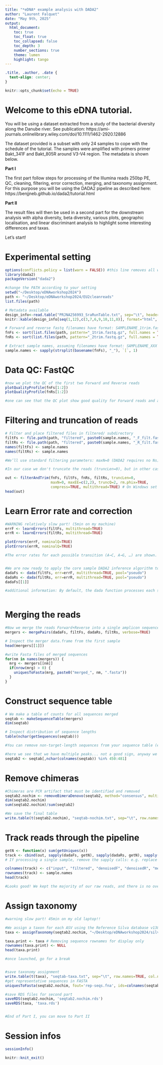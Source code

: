 ```yaml
---
title: "*eDNA* example analysis with DADA2"
author: "Laurent Falquet"
date: "May 9th, 2025"
output: 
  html_document:
    toc: true
    toc_float: true
    toc_collapsed: false
    toc_depth: 3
    number_sections: true
    theme: lumen
    highlight: tango
---
```

```css
.title, .author, .date {
  text-align: center;
}
```

```r
knitr::opts_chunk$set(echo = TRUE)
```


# Welcome to this eDNA tutorial.

You will be using a dataset extracted from a study of the bacterial diversity along the Danube river. See publication: https://ami-journals.onlinelibrary.wiley.com/doi/10.1111/1462-2920.12886

The dataset provided is a subset with only 24 samples to cope with the schedule of the tutorial. The samples were amplified with primers primer Bakt_341F and Bakt_805R around V3-V4 region. The metadata is shown below.

**Part I**

The first part follow steps for processing of the Illumina reads 250bp PE, QC, cleaning, filtering, error correction, merging, and taxonomy assignment. For this purpose you will be using the DADA2 pipeline as described here: https://benjjneb.github.io/dada2/tutorial.html

**Part II**

The result files will then be used in a second part for the downstream analysis with alpha diversity, beta diversity, various plots, geographic localisation, and linear discriminant analysis to highlight some interesting differences and taxas.

Let's start!



# Experimental setting
```r

options(conflicts.policy = list(warn = FALSE)) #this line removes all warnings of function masking
library(dada2)
packageVersion("dada2")

#change the PATH according to your setting
setwd("~/Desktop/eDNAworkshop2024")
path <- "~/Desktop/eDNAworkshop2024/EU2cleanreads"
list.files(path)

# Metadata available
design_info<-read.table("PRJNA256993_SraRunTable.txt", sep="\t", header=TRUE)
knitr::kable(design_info[seq(1,12),c(3,7,6,9,10,11,8)], format="html", align=rep('c', 10))

# Forward and reverse fastq filenames have format: SAMPLENAME_1trim.fastq.gz and SAMPLENAME_2trim.fastq.gz
fnFs <- sort(list.files(path, pattern="_1trim.fastq.gz", full.names = TRUE))
fnRs <- sort(list.files(path, pattern="_2trim.fastq.gz", full.names = TRUE))

# Extract sample names, assuming filenames have format: SAMPLENAME_XXX
sample.names <- sapply(strsplit(basename(fnFs), "_"), `[`, 1)

```


# Data QC: FastQC
```r

#now we plot the QC of the first two Forward and Reverse reads
plotQualityProfile(fnFs[1:2])
plotQualityProfile(fnRs[1:2])

#one can see that the QC plot show good quality for Forward reads and a lower quality for Reverse reads after position 230.

```

# Filtering and truncation of reads
```r
# Filter and place filtered files in filtered/ subdirectory
filtFs <- file.path(path, "filtered", paste0(sample.names, "_F_filt.fastq.gz"))
filtRs <- file.path(path, "filtered", paste0(sample.names, "_R_filt.fastq.gz"))
names(filtFs) <- sample.names
names(filtRs) <- sample.names

#We’ll use standard filtering parameters: maxN=0 (DADA2 requires no Ns), truncQ=2, rm.phix=TRUE and maxEE=2. The maxEE parameter sets the maximum number of “expected errors” allowed in a read, which is a better filter than simply averaging quality scores.

#In our case we don't truncate the reads (truncLen=0), but in other cases it could be adjusted e.g., truncLen=c(220,160),

out <- filterAndTrim(fnFs, filtFs, fnRs, filtRs, truncLen=0,
                     maxN=0, maxEE=c(2,2), truncQ=2, rm.phix=TRUE,
                     compress=TRUE, multithread=TRUE) # On Windows set multithread=FALSE
head(out)
```

# Learn Error rate and correction
```r
#WARNING relatively slow part! (5min on my machine)
errF <- learnErrors(filtFs, multithread=TRUE)
errR <- learnErrors(filtRs, multithread=TRUE)

plotErrors(errF, nominalQ=TRUE)
plotErrors(errR, nominalQ=TRUE)

#The error rates for each possible transition (A→C, A→G, …) are shown. Points are the observed error rates for each consensus quality score. The black line shows the estimated error rates after convergence of the machine-learning algorithm. The red line shows the error rates expected under the nominal definition of the Q-score. Here the estimated error rates (black line) are a good fit to the observed rates (points), and the error rates drop with increased quality as expected. Everything looks reasonable and we proceed with confidence.


#We are now ready to apply the core sample DADA2 inference algorithm to the filtered and trimmed sequence data.
dadaFs <- dada(filtFs, err=errF, multithread=TRUE, pool="pseudo")
dadaRs <- dada(filtRs, err=errR, multithread=TRUE, pool="pseudo")
dadaFs[[1]]

#additional information: By default, the dada function processes each sample independently. However, pooling information across samples can increase sensitivity to sequence variants that may be present at very low frequencies in multiple samples. The dada2 package offers two types of pooling. dada(..., pool=TRUE) performs standard pooled processing, in which all samples are pooled together for sample inference. dada(..., pool="pseudo") performs pseudo-pooling, in which samples are processed independently after sharing information between samples, approximating pooled sample inference in linear time. see explanation here: https://benjjneb.github.io/dada2/pseudo.html
 
```

# Merging the reads
```r

#Now we merge the reads Forward+Reverse into a single amplicon sequence 
mergers <- mergePairs(dadaFs, filtFs, dadaRs, filtRs, verbose=TRUE)

# Inspect the merger data.frame from the first sample
head(mergers[[1]])

#write Fasta files of merged sequences
for(nm in names(mergers)) {
  mrg <- mergers[[nm]]
  if(nrow(mrg) > 0) {
    uniquesToFasta(mrg, paste0("merged_", nm, ".fasta"))
  }
}
```

# Construct sequence table
```r

# We make a table of counts for all sequences merged
seqtab <- makeSequenceTable(mergers)
dim(seqtab)

# Inspect distribution of sequence lengths
table(nchar(getSequences(seqtab)))

#You can remove non-target-length sequences from your sequence table (eg. seqtab2 <- seqtab[,nchar(colnames(seqtab)) %in% 250:262]). This is analogous to “cutting a band” in-silico to get amplicons of the targeted length.

#here we see that we have multiple peaks... not a good sign, anyway we cut around them
seqtab2 <- seqtab[,nchar(colnames(seqtab)) %in% 450:481]
```

# Remove chimeras
```r

#Chimeras are PCR artifact that must be identified and removed
seqtab2.nochim <- removeBimeraDenovo(seqtab2, method="consensus", multithread=TRUE, verbose=TRUE)
dim(seqtab2.nochim)
sum(seqtab2.nochim)/sum(seqtab2)

#We save the final table
write.table(t(seqtab2.nochim), "seqtab-nochim.txt", sep="\t", row.names=TRUE, col.names=NA, quote=FALSE)

```

# Track reads through the pipeline
```r

getN <- function(x) sum(getUniques(x))
track <- cbind(out, sapply(dadaFs, getN), sapply(dadaRs, getN), sapply(mergers, getN), rowSums(seqtab2.nochim))
# If processing a single sample, remove the sapply calls: e.g. replace sapply(dadaFs, getN) with getN(dadaFs)

colnames(track) <- c("input", "filtered", "denoisedF", "denoisedR", "merged", "nonchim")
rownames(track) <- sample.names
head(track)

#Looks good! We kept the majority of our raw reads, and there is no over-large drop associated with any single step.
```


# Assign taxonomy
```r
#warning slow part! 45min on my old laptop!!

#We assign a taxon for each ASV using the Reference Silva database v138
taxa <- assignTaxonomy(seqtab2.nochim, "~/Desktop/eDNAworkshop2024/silva_nr99_v138.1_wSpecies_train_set.fa.gz", multithread=TRUE)

taxa.print <- taxa # Removing sequence rownames for display only
rownames(taxa.print) <- NULL
head(taxa.print)

#once launched, go for a break


#save taxonomy assignment
write.table(t(taxa), "seqtab-taxa.txt", sep="\t", row.names=TRUE, col.names=NA, quote=FALSE)
#get representative sequences in FASTA
uniquesToFasta(seqtab2.nochim, fout='rep-seqs.fna', ids=colnames(seqtab2.nochim))

#save RDS files for second part
saveRDS(seqtab2.nochim, 'seqtab2.nochim.rds')
saveRDS(taxa, 'taxa.rds')


#End of Part I, you can move to Part II
```



# Session infos
```r
sessionInfo()
```

```r
knitr::knit_exit()
```